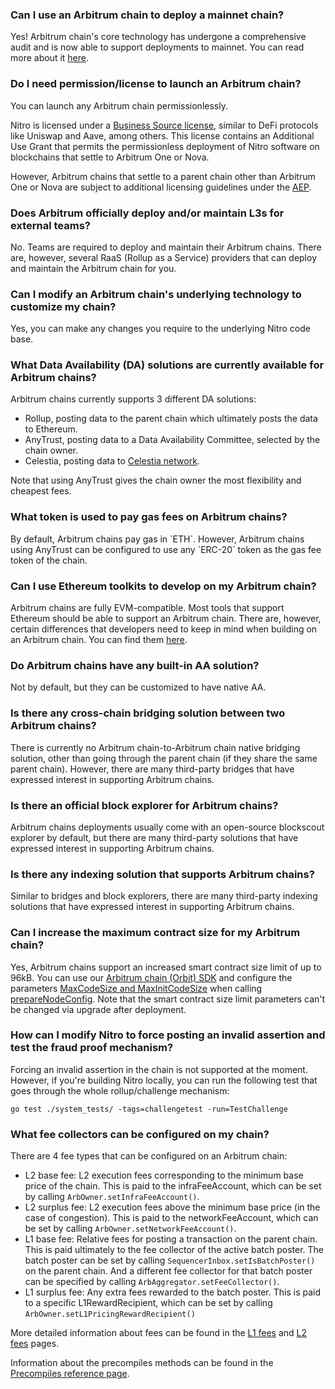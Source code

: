 ### Can I use an Arbitrum chain to deploy a mainnet chain?
<p>
Yes! Arbitrum chain's core technology has undergone a comprehensive audit and is now able to support deployments to mainnet. You can read more about it <a href="https://docs.arbitrum.io/launch-arbitrum-chain/concepts/public-preview-expectations#arbitrum-chain-is-mainnet-ready-but-deploy-to-testnet-first">here</a>.
</p>

<p>

</p>


### Do I need permission/license to launch an Arbitrum chain?
<p>
You can launch any Arbitrum chain permissionlessly. 
</p>

<p>
Nitro is licensed under a <a href="https://github.com/OffchainLabs/nitro?tab=License-1-ov-file">Business Source license</a>, similar to DeFi protocols like Uniswap and Aave, among others. This license contains an Additional Use Grant that permits the permissionless deployment of Nitro software on blockchains that settle to Arbitrum One or Nova. 
</p>

<p>
However, Arbitrum chains that settle to a parent chain other than Arbitrum One or Nova are subject to additional licensing guidelines under the <a href="https://docs.arbitrum.foundation/aep/ArbitrumExpansionProgramTerms.pdf">AEP</a>.
</p>

<p>

</p>

<p>

</p>


### Does Arbitrum officially deploy and/or maintain L3s for external teams?
<p>
No. Teams are required to deploy and maintain their Arbitrum chains. There are, however, several RaaS (Rollup as a Service) providers that can deploy and maintain the Arbitrum chain for you.
</p>

<p>

</p>


### Can I modify an Arbitrum chain's underlying technology to customize my chain?
<p>
Yes, you can make any changes you require to the underlying Nitro code base.
</p>

<p>

</p>


### What Data Availability (DA) solutions are currently available for Arbitrum chains?
<p>
Arbitrum chains currently supports 3 different DA solutions:
</p>

<ul>
<li>Rollup, posting data to the parent chain which ultimately posts the data to Ethereum.</li>
<li>AnyTrust, posting data to a Data Availability Committee, selected by the chain owner.</li>
<li>Celestia, posting data to <a href="https://blog.celestia.org/celestia-is-first-modular-data-availability-network-to-integrate-with-arbitrum-orbit/">Celestia network</a>.</li>
</ul>
<p>
Note that using AnyTrust gives the chain owner the most flexibility and cheapest fees.
</p>

<p>

</p>


### What token is used to pay gas fees on Arbitrum chains?
<p>
By default, Arbitrum chains pay gas in `ETH`. However, Arbitrum chains using AnyTrust can be configured to use any `ERC-20` token as the gas fee token of the chain.
</p>

<p>

</p>


### Can I use Ethereum toolkits to develop on my Arbitrum chain?
<p>
Arbitrum chains are fully EVM-compatible. Most tools that support Ethereum should be able to support an Arbitrum chain. There are, however, certain differences that developers need to keep in mind when building on an Arbitrum chain. You can find them <a href="https://docs.arbitrum.io/for-devs/concepts/differences-between-arbitrum-ethereum/overview">here</a>.
</p>

<p>

</p>


### Do Arbitrum chains have any built-in AA solution?
<p>
Not by default, but they can be customized to have native AA.
</p>


### Is there any cross-chain bridging solution between two Arbitrum chains?
<p>
There is currently no Arbitrum chain-to-Arbitrum chain native bridging solution, other than going through the parent chain (if they share the same parent chain). However, there are many third-party bridges that have expressed interest in supporting Arbitrum chains.
</p>

<p>

</p>


### Is there an official block explorer for Arbitrum chains?
<p>
Arbitrum chains deployments usually come with an open-source blockscout explorer by default, but there are many third-party solutions that have expressed interest in supporting Arbitrum chains.
</p>

<p>

</p>


### Is there any indexing solution that supports Arbitrum chains?
<p>
Similar to bridges and block explorers, there are many third-party indexing solutions that have expressed interest in supporting Arbitrum chains.
</p>

<p>

</p>


### Can I increase the maximum contract size for my Arbitrum chain?
<p>
Yes, Arbitrum chains support an increased smart contract size limit of up to 96kB. You can use our <a href="https://github.com/OffchainLabs/arbitrum-orbit-sdk">Arbitrum chain (Orbit) SDK</a> and configure the parameters <a href="https://github.com/OffchainLabs/arbitrum-orbit-sdk/blob/main/src/prepareChainConfig.ts#L29">MaxCodeSize and MaxInitCodeSize</a> when calling <a href="https://github.com/OffchainLabs/arbitrum-orbit-sdk/blob/main/examples/prepare-node-config/index.ts#L43">prepareNodeConfig</a>. Note that the smart contract size limit parameters can't be changed via upgrade after deployment.
</p>

<p>

</p>


### How can I modify Nitro to force posting an invalid assertion and test the fraud proof mechanism?
<p>
Forcing an invalid assertion in the chain is not supported at the moment. However, if you're building Nitro locally, you can run the following test that goes through the whole rollup/challenge mechanism:
</p>

```shell
go test ./system_tests/ -tags=challengetest -run=TestChallenge

```
<p>

</p>


### What fee collectors can be configured on my chain?
<p>
There are 4 fee types that can be configured on an Arbitrum chain:
</p>

<ul>
<li>L2 base fee: L2 execution fees corresponding to the minimum base price of the chain. This is paid to the infraFeeAccount, which can be set by calling <code>ArbOwner.setInfraFeeAccount()</code>.</li>
<li>L2 surplus fee: L2 execution fees above the minimum base price (in the case of congestion). This is paid to the networkFeeAccount, which can be set by calling <code>ArbOwner.setNetworkFeeAccount()</code>.</li>
<li>L1 base fee: Relative fees for posting a transaction on the parent chain. This is paid ultimately to the fee collector of the active batch poster. The batch poster can be set by calling <code>SequencerInbox.setIsBatchPoster()</code> on the parent chain. And a different fee collector for that batch poster can be specified by calling <code>ArbAggregator.setFeeCollector()</code>.</li>
<li>L1 surplus fee: Any extra fees rewarded to the batch poster. This is paid to a specific L1RewardRecipient, which can be set by calling <code>ArbOwner.setL1PricingRewardRecipient()</code></li>
</ul>
<p>
More detailed information about fees can be found in the <a href="https://docs.arbitrum.io/arbos/l1-pricing">L1 fees</a> and <a href="https://docs.arbitrum.io/arbos/gas">L2 fees</a> pages.
</p>

<p>
Information about the precompiles methods can be found in the <a href="https://docs.arbitrum.io/build-decentralized-apps/precompiles/reference">Precompiles reference page</a>.
</p>

